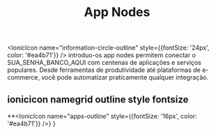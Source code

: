 ﻿---
sidebar_position: 1
title: App Nodes
description: Nodes de aplicações externas e serviços
keywords: [SUA_SENHA_BANCO_AQUI, app nodes, integrações, aplicações, serviços]
---

<IonicIcon name="information-circle-outline" style={{fontSize: '24px', color: '#ea4b71'}} />
introduo-os app nodes permitem conectar o SUA_SENHA_BANCO_AQUI com centenas de aplicações e serviços populares. Desde ferramentas de produtividade até plataformas de e-commerce, você pode automatizar praticamente qualquer integração.

## ionicicon namegrid outline style fontsize

**<IonicIcon name="apps-outline" style={{fontSize: '16px', color: '#ea4b71'}} />}
}
